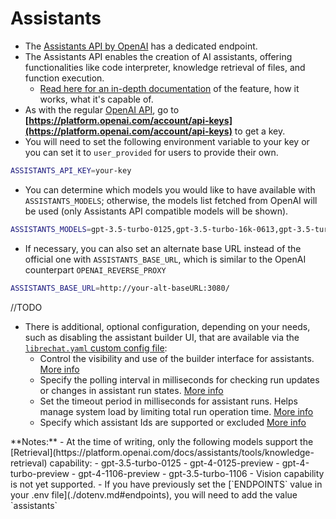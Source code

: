 # Assistants

- The [Assistants API by OpenAI](https://platform.openai.com/docs/assistants/overview) has a dedicated endpoint.
- The Assistants API enables the creation of AI assistants, offering functionalities like code interpreter, knowledge retrieval of files, and function execution.
    - [Read here for an in-depth documentation](https://platform.openai.com/docs/assistants/overview) of the feature, how it works, what it's capable of.
- As with the regular [OpenAI API](#openai), go to **[https://platform.openai.com/account/api-keys](https://platform.openai.com/account/api-keys)** to get a key.
- You will need to set the following environment variable to your key or you can set it to `user_provided` for users to provide their own.

```bash filename=".env"
ASSISTANTS_API_KEY=your-key
```

- You can determine which models you would like to have available with `ASSISTANTS_MODELS`; otherwise, the models list fetched from OpenAI will be used (only Assistants API compatible models will be shown).

```bash filename=".env"
ASSISTANTS_MODELS=gpt-3.5-turbo-0125,gpt-3.5-turbo-16k-0613,gpt-3.5-turbo-16k,gpt-3.5-turbo,gpt-4,gpt-4-0314,gpt-4-32k-0314,gpt-4-0613,gpt-3.5-turbo-0613,gpt-3.5-turbo-1106,gpt-4-0125-preview,gpt-4-turbo-preview,gpt-4-1106-preview
```

- If necessary, you can also set an alternate base URL instead of the official one with `ASSISTANTS_BASE_URL`, which is similar to the OpenAI counterpart `OPENAI_REVERSE_PROXY`

```bash filename=".env"
ASSISTANTS_BASE_URL=http://your-alt-baseURL:3080/
```
//TODO
- There is additional, optional configuration, depending on your needs, such as disabling the assistant builder UI, that are available via the [`librechat.yaml` custom config file](./custom_config.md#assistants-endpoint-object-structure):
    - Control the visibility and use of the builder interface for assistants. [More info](./custom_config.md#disablebuilder)
    - Specify the polling interval in milliseconds for checking run updates or changes in assistant run states. [More info](./custom_config.md#pollintervalms)
    - Set the timeout period in milliseconds for assistant runs. Helps manage system load by limiting total run operation time. [More info](./custom_config.md#timeoutms)
    - Specify which assistant Ids are supported or excluded [More info](./custom_config.md#supportedids)


<Callout type="note" title="Notes">
**Notes:**
- At the time of writing, only the following models support the [Retrieval](https://platform.openai.com/docs/assistants/tools/knowledge-retrieval) capability:
    - gpt-3.5-turbo-0125
    - gpt-4-0125-preview
    - gpt-4-turbo-preview
    - gpt-4-1106-preview
    - gpt-3.5-turbo-1106
- Vision capability is not yet supported.
- If you have previously set the [`ENDPOINTS` value in your .env file](./dotenv.md#endpoints), you will need to add the value `assistants`
</Callout>